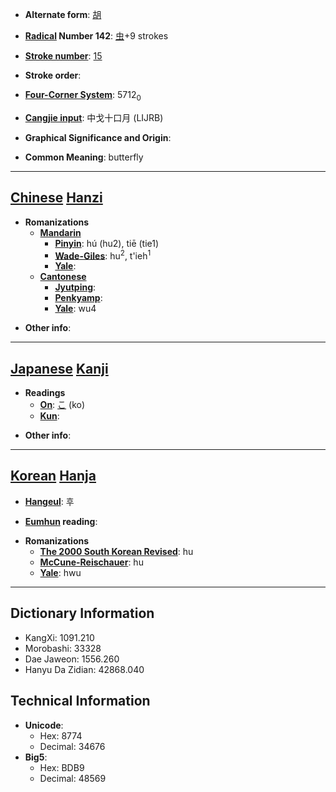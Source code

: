 * '''Alternate form''': [[胡]]

* '''[[Wiktionary:Chinese radical index| Radical]] Number 142''': [[Wiktionary:Chinese radical index 虫|虫]]+9 strokes

* '''[[Wiktionary:Chinese total strokes index|Stroke number]]''': [[Wiktionary:Chinese total strokes index 15|15]]

* '''Stroke order''': 

* '''[[Wiktionary:Chinese four corner index|Four-Corner System]]''': 5712<sub>0</sub>

* '''[[Wiktionary:Chinese Cangjie index|Cangjie input]]''': 中戈十口月 (LIJRB)

* '''Graphical Significance and Origin''': 

* '''Common Meaning''': butterfly

----

== [[Chinese]] [[Hanzi]] ==

* '''Romanizations'''
** '''[[Mandarin]]'''
*** '''[[Pinyin]]''': hú (hu2), tiē (tie1)
*** '''[[Wade-Giles]]''': hu<sup>2</sup>, t'ieh<sup>1</sup>
*** '''[[Yale]]''': 
** '''[[Cantonese]]'''
*** '''[[Jyutping]]''':
*** '''[[Penkyamp]]''': 
*** '''[[Yale]]''': wu4

* '''Other info''': 

----

== [[Japanese]] [[Kanji]] ==

* '''Readings'''
** '''[[On]]''': [[こ]] (ko)
** '''[[Kun]]''': 

* '''Other info''':  

----

== [[Korean]] [[Hanja]] ==

* '''[[Hangeul]]''': 후

* '''[[Eumhun]] reading''': 

* '''Romanizations'''
** '''[[The 2000 South Korean Revised Romanization|The 2000 South Korean Revised]]''': hu
** '''[[McCune-Reischauer]]''': hu
** '''[[Yale]]''': hwu

----

== Dictionary Information ==

* KangXi: 1091.210
* Morobashi: 33328
* Dae Jaweon: 1556.260
* Hanyu Da Zidian: 42868.040

== Technical Information ==

* '''Unicode''':
** Hex: 8774
** Decimal: 34676
* '''Big5''':
** Hex: BDB9
** Decimal: 48569